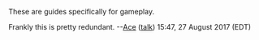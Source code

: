 {{Delete | reason = Redundant.}}

These are guides specifically for gameplay.

Frankly this is pretty redundant. --[[User:Aces|Ace]] ([[User talk:Aces|talk]]) 15:47, 27 August 2017 (EDT)